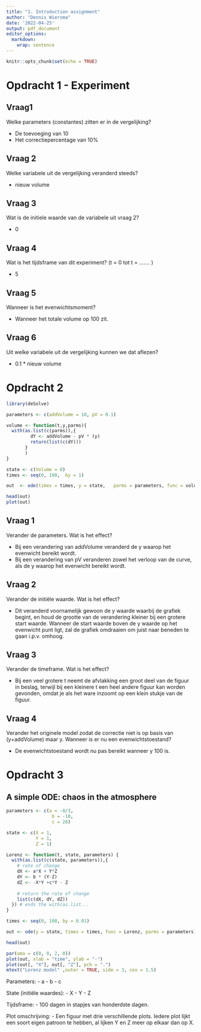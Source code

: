 ```yaml
---
title: "1. Introduction assignment"
author: "Dennis Wiersma"
date: '2022-04-25'
output: pdf_document
editor_options: 
  markdown: 
    wrap: sentence
---
```


```r
knitr::opts_chunk$set(echo = TRUE)
```

# Opdracht 1 - Experiment

## Vraag1
Welke parameters (constantes) zitten er in de vergelijking?

-  De toevoeging van 10
-  Het correctiepercentage van 10%

## Vraag 2
Welke variabele uit de vergelijking veranderd steeds?

-   nieuw volume

## Vraag 3
Wat is de initiele waarde van de variabele uit vraag 2?

-   0

## Vraag 4
Wat is het tijdsframe van dit experiment? (t = 0 tot t = ....... ) 

-   5

## Vraag 5
Wanneer is het evenwichtsmoment?

-   Wanneer het totale volume op 100 zit.

## Vraag 6
Uit welke variabele uit de vergelijking kunnen we dat aflezen?

-   0.1 \* nieuw volume

# Opdracht 2

```r
library(deSolve)

parameters <- c(addVolume = 10, pV = 0.1) 

volume <- function(t,y,parms){
  with(as.list(c(parms)),{
         dY <- addVolume - pV * (y)
         return(list(c(dY)))
       }
       )
}

state <- c(Volume = 0)
times <- seq(0, 100,  by = 1)

out  <- ode(times = times, y = state,   parms = parameters, func = volume, method = "euler")

head(out)
plot(out)
```

## Vraag 1
Verander de parameters. Wat is het effect?  

-   Bij een verandering van addVolume veranderd de y waarop het evenwicht bereikt wordt. 
-   Bij een verandering van pV veranderen zowel het verloop van de curve, als de y waarop het evenwicht bereikt wordt.

## Vraag 2
Verander de initiële waarde. Wat is het effect?  

-   Dit veranderd voornamelijk gewoon de y waarde waarbij de grafiek begint, en houd de grootte van de verandering kleiner bij een grotere start waarde. Wanneer de start waarde boven de y waarde op het evenwicht punt ligt, zal de grafiek omdraaien om juist naar beneden te gaan i.p.v. omhoog.

## Vraag 3
Verander de timeframe. Wat is het effect?

-   Bij een veel grotere t neemt de afvlakking een groot deel van de figuur in beslag, terwijl bij een kleinere t een heel andere figuur kan worden gevonden, omdat je als het ware inzoomt op een klein stukje van de figuur.


## Vraag 4
Verander het originele model zodat de correctie niet is op basis van (y+addVolume) maar y. Wanneer is er nu een evenwichtstoestand?

-   De evenwichtstoestand wordt nu pas bereikt wanneer y 100 is.

# Opdracht 3
## A simple ODE: chaos in the atmosphere

```r
parameters <- c(a = -8/3,
                 b = -10,
                 c = 28)

state <- c(X = 1,
           Y = 1,
           Z = 1)

Lorenz <- function(t, state, parameters) {
  with(as.list(c(state, parameters)),{
    # rate of change
    dX <- a*X + Y*Z
    dY <- b * (Y-Z)
    dZ <- -X*Y +c*Y - Z
    
    # return the rate of change
    list(c(dX, dY, dZ))
  }) # ends the with(as.list...
}

times <- seq(0, 100, by = 0.01)

out <- ode(y = state, times = times, func = Lorenz, parms = parameters)

head(out)

par(oma = c(0, 0, 2, 0))
plot(out, xlab = "time", ylab = "-")
plot(out[, "X"], out[, "Z"], pch = ".")
mtext("Lorenz model" ,outer = TRUE, side = 3, cex = 1.5)
```
Parameters:
-   a
-   b
-   c

State (initiële waardes):
-   X
-   Y
-   Z

Tijdsframe:
-   100 dagen in stapjes van honderdste dagen.

Plot omschrijving:
-   Een figuur met drie verschillende plots. Iedere plot lijkt een soort eigen patroon te hebben, al lijken Y en Z meer op elkaar dan op X.

